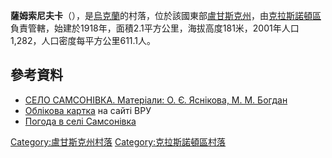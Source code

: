 {{coord|48|22|16|N|39|37|19|E|scale:100000|display=title}}

'''薩姆索尼夫卡'''（{{lang-uk|Самсонівка}}），是[[烏克蘭|烏克蘭]]的村落，位於該國東部[[盧甘斯克州|盧甘斯克州]]，由[[克拉斯諾頓區|克拉斯諾頓區]]負責管轄，始建於1918年，面積2.1平方公里，海拔高度181米，2001年人口1,282，人口密度每平方公里611.1人。

==參考資料==
* [http://who-is-who.com.ua/bookmaket/msuluganshuna/8/44/1.html СЕЛО САМСОНІВКА. Матеріали: О. Є. Яснікова, М. М. Богдан]{{dead link|date=2018年4月 |bot=InternetArchiveBot |fix-attempted=yes }}
* [http://w1.c1.rada.gov.ua/pls/z7503/A005?rdat1=02.01.2014&rf7571=18057 Облікова картка] {{Wayback|url=http://w1.c1.rada.gov.ua/pls/z7503/A005?rdat1=02.01.2014&rf7571=18057 |date=20140102194450 }} на сайті ВРУ
* [http://weather.in.ua/ua/lyganskaja/23261 Погода в селі Самсонівка] {{Wayback|url=http://weather.in.ua/ua/lyganskaja/23261 |date=20160305084617 }}

{{DEFAULTSORT:Самсонівка}}
[[Category:盧甘斯克州村落|Category:盧甘斯克州村落]]
[[Category:克拉斯諾頓區村落|Category:克拉斯諾頓區村落]]


{{Luhansk-geo-stub}}